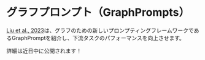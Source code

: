 # グラフプロンプト（GraphPrompts）

[Liu et al., 2023](https://arxiv.org/abs/2302.08043)は、グラフのための新しいプロンプティングフレームワークであるGraphPromptを紹介し、下流タスクのパフォーマンスを向上させます。

詳細は近日中に公開されます！